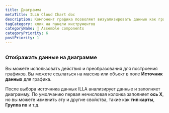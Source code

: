 ```yaml
---
title: Диаграмма
metaTitle: ILLA Cloud Chart doc
description: Компонент графика позволяет визуализировать данные как графики и графики. Он построен с помощью Chart.js.
tagCategory: клик на панели инструментов
categoryName: 🧬 Assemble components
categoryPriority: 6
postPriority: 1
---
```


## <Heading hidden>Диаграмма</Heading>

### Отображать данные на диаграмме

Вы можете использовать действия и преобразования для построения графиков. Вы можете ссылаться на массив или объект в поле **Источник данных** для графика. 

После выбора источника данных ILLA анализирует данные и заполняет диаграмму. По умолчанию первая нечисловая колонка заполняет **ось X**, но вы можете изменить эту и другие свойства, такие как **тип карты**, **Группа по** и т.д.

<img src='https://cdn.illacloud.com/official-website/img/docs/assemble/chart1.png' alt="" />

<img src='https://cdn.illacloud.com/official-website/img/docs/assemble/chart2.png' alt="" />
